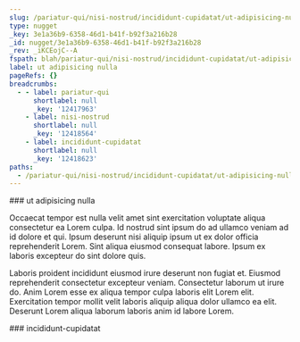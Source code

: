 ```yaml
---
slug: /pariatur-qui/nisi-nostrud/incididunt-cupidatat/ut-adipisicing-nulla
type: nugget
_key: 3e1a36b9-6358-46d1-b41f-b92f3a216b28
_id: nugget/3e1a36b9-6358-46d1-b41f-b92f3a216b28
_rev: _iKCEojC--A
fspath: blah/pariatur-qui/nisi-nostrud/incididunt-cupidatat/ut-adipisicing-nulla.md
label: ut adipisicing nulla
pageRefs: {}
breadcrumbs:
  - - label: pariatur-qui
      shortlabel: null
      _key: '12417963'
    - label: nisi-nostrud
      shortlabel: null
      _key: '12418564'
    - label: incididunt-cupidatat
      shortlabel: null
      _key: '12418623'
paths:
  - /pariatur-qui/nisi-nostrud/incididunt-cupidatat/ut-adipisicing-nulla
---
```


<NuggetArea>
<Nugget slug="/pariatur-qui/nisi-nostrud/incididunt-cupidatat/ut-adipisicing-nulla" type="nugget" _key="3e1a36b9-6358-46d1-b41f-b92f3a216b28" _id="nugget/3e1a36b9-6358-46d1-b41f-b92f3a216b28" _rev="_iKCEojC--A" fspath="blah/pariatur-qui/nisi-nostrud/incididunt-cupidatat/ut-adipisicing-nulla.md" label="ut adipisicing nulla" paths="/pariatur-qui/nisi-nostrud/incididunt-cupidatat/ut-adipisicing-nulla">
<NuggetBody>
### ut adipisicing nulla

Occaecat tempor est nulla velit amet sint exercitation voluptate aliqua consectetur ea Lorem culpa. Id nostrud sint ipsum do ad ullamco veniam ad id dolore et qui. Ipsum deserunt nisi aliquip ipsum ut ex dolor officia reprehenderit Lorem. Sint aliqua eiusmod consequat labore. Ipsum ex laboris excepteur do sint dolore quis.

Laboris proident incididunt eiusmod irure deserunt non fugiat et. Eiusmod reprehenderit consectetur excepteur veniam. Consectetur laborum ut irure do. Anim Lorem esse ex aliqua tempor culpa laboris elit Lorem elit. Exercitation tempor mollit velit laboris aliquip aliqua dolor ullamco ea elit. Deserunt Lorem aliqua laborum laboris anim id labore Lorem.

</NuggetBody>
<Breadcrumbs>
<Crumbs>
<Crumb _key="12417963" label="pariatur-qui" /><Crumb _key="12418564" label="nisi-nostrud" /><Crumb _key="12418623" label="incididunt-cupidatat" />
</Crumbs>
</Breadcrumbs>
</Nugget>

<NuggetsInbound>
</NuggetsInbound>
<NuggetsOutbound>
</NuggetsOutbound>
</NuggetArea>
<PassagesInbound>
<Passage direction="inbound" type="passage" _key="12418623" _id="passage/12418623" _rev="_iKCEoj---_" label="incididunt-cupidatat" passage="incididunt-cupidatat" fspath="blah/pariatur-qui/nisi-nostrud/incididunt-cupidatat" paths="/pariatur-qui/nisi-nostrud/incididunt-cupidatat" slug="/pariatur-qui/nisi-nostrud/incididunt-cupidatat">
<NuggetBody>
### incididunt-cupidatat

</NuggetBody>
<Breadcrumbs>
<Crumbs>
<Crumb _key="12417963" label="pariatur-qui" /><Crumb _key="12418564" label="nisi-nostrud" />
</Crumbs>
</Breadcrumbs>
</Passage>

</PassagesInbound>
<PassagesOutbound>
</PassagesOutbound>